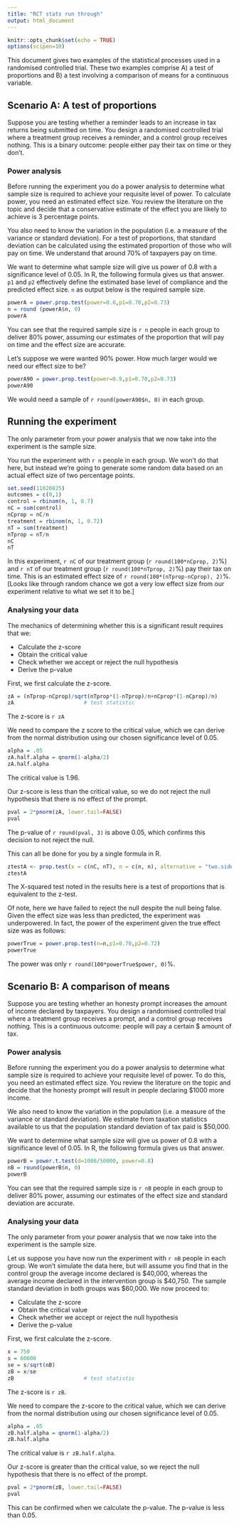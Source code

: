 ```yaml
---
title: "RCT stats run through"
output: html_document
---
```


```r
knitr::opts_chunk$set(echo = TRUE)
options(scipen=10)
```

This document gives two examples of the statistical processes used in a randomised controlled trial. These two examples comprise A) a test of proportions and B) a test involving a comparison of means for a continuous variable.

## Scenario A: A test of proportions

Suppose you are testing whether a reminder leads to an increase in tax returns being submitted on time. You design a randomised controlled trial where a treatment group receives a reminder, and a control group receives nothing. This is a binary outcome: people either pay their tax on time or they don't.

### Power analysis

Before running the experiment you do a power analysis to determine what sample size is required to achieve your requisite level of power. To calculate power, you need an estimated effect size. You review the literature on the topic and decide that a conservative estimate of the effect you are likely to achieve is 3 percentage points.

You also need to know the variation in the population (i.e. a measure of the variance or standard deviation). For a test of proportions, that standard deviation can be calculated using the estimated proportion of those who will pay on time. We understand that around 70% of taxpayers pay on time.

We want to determine what sample size will give us power of 0.8 with a significance level of 0.05. In R, the following formula gives us that answer. `p1` and `p2` effectively define the estimated base level of compliance and the predicted effect size. `n` as output below is the required sample size.

```r
powerA = power.prop.test(power=0.8,p1=0.70,p2=0.73)
n = round (powerA$n, 0)
powerA
```

You can see that the required sample size is `r n` people in each group to deliver 80% power, assuming our estimates of the proportion that will pay on time and the effect size are accurate.

Let's suppose we were wanted 90% power. How much larger would we need our effect size to be?

```r
powerA90 = power.prop.test(power=0.9,p1=0.70,p2=0.73)
powerA90
```

We would need a sample of `r round(powerA90$n, 0)` in each group.

## Running the experiment

The only parameter from your power analysis that we now take into the experiment is the sample size.

You run the experiment with `r n` people in each group. We won't do that here, but instead we're going to generate some random data based on an actual effect size of two percentage points.

```r
set.seed(11020825)
outcomes = c(0,1)
control = rbinom(n, 1, 0.7)
nC = sum(control)
nCprop = nC/n
treatment = rbinom(n, 1, 0.72)
nT = sum(treatment)
nTprop = nT/n
nC
nT
```

In this experiment, `r nC` of our treatment group (`r round(100*nCprop, 2)`%) and `r nT` of our treatment group (`r round(100*nTprop, 2)`%) pay their tax on time. This is an estimated effect size of `r round(100*(nTprop-nCprop), 2)`%. [Looks like through random chance we got a very low effect size from our experiment relative to what we set it to be.]

### Analysing your data

The mechanics of determining whether this is a significant result requires that we:

-   Calculate the z-score
-   Obtain the critical value
-   Check whether we accept or reject the null hypothesis
-   Derive the p-value

First, we first calculate the z-score.

```r
zA = (nTprop-nCprop)/sqrt(nTprop*(1-nTprop)/n+nCprop*(1-nCprop)/n) 
zA                      # test statistic 
```
The z-score is `r zA`

We need to compare the z score to the critical value, which we can derive from the normal distribution using our chosen significance level of 0.05.

```r
alpha = .05
zA.half.alpha = qnorm(1-alpha/2)
zA.half.alpha
```
The critical value is 1.96.

Our z-score is less than the critical value, so we do not reject the null hypothesis that there is no effect of the prompt.

```r
pval = 2*pnorm(zA, lower.tail=FALSE)
pval
```
The p-value of `r round(pval, 3)` is above 0.05, which confirms this decision to not reject the null.

This can all be done for you by a single formula in R.

```r
ztestA <- prop.test(x = c(nC, nT), n = c(n, n), alternative = "two.sided", correct=FALSE)
ztestA
```

The X-squared test noted in the results here is a test of proportions that is equivalent to the z-test.

Of note, here we have failed to reject the null despite the null being false. Given the effect size was less than predicted, the experiment was underpowered. In fact, the power of the experiment given the true effect size was as follows:

```r
powerTrue = power.prop.test(n=n,p1=0.70,p2=0.72)
powerTrue
```

The power was only `r round(100*powerTrue$power, 0)`%. 

## Scenario B: A comparison of means

Suppose you are testing whether an honesty prompt increases the amount of income declared by taxpayers. You design a randomised controlled trial where a treatment group receives a prompt, and a control group receives nothing. This is a continuous outcome: people will pay a certain \$ amount of tax.

### Power analysis

Before running the experiment you do a power analysis to determine what sample size is required to achieve your requisite level of power. To do this, you need an estimated effect size. You review the literature on the topic and decide that the honesty prompt will result in people declaring \$1000 more income.

We also need to know the variation in the population (i.e. a measure of the variance or standard deviation). We estimate from taxation statistics available to us that the population standard deviation of tax paid is \$50,000.

We want to determine what sample size will give us power of 0.8 with a significance level of 0.05. In R, the following formula gives us that answer.

```r
powerB = power.t.test(d=1000/50000, power=0.8)
nB = round(powerB$n, 0)
powerB
```
You can see that the required sample size is `r nB` people in each group to deliver 80% power, assuming our estimates of the effect size and standard deviation are accurate.

### Analysing your data

The only parameter from your power analysis that we now take into the experiment is the sample size.

Let us suppose you have now run the experiment with `r nB` people in each group. We won't simulate the data here, but will assume you find that in the control group the average income declared is \$40,000, whereas the average income declared in the intervention group is \$40,750. The sample standard deviation in both groups was \$60,000. We now proceed to:

-   Calculate the z-score
-   Obtain the critical value
-   Check whether we accept or reject the null hypothesis
-   Derive the p-value

First, we first calculate the z-score.

```r
x = 750
s = 60000
se = s/sqrt(nB)
zB = x/se 
zB                      # test statistic 
```
The z-score is `r zB`.

We need to compare the z-score to the critical value, which we can derive from the normal distribution using our chosen significance level of 0.05.

```r
alpha = .05
zB.half.alpha = qnorm(1-alpha/2)
zB.half.alpha
```
The critical value is `r zB.half.alpha`.

Our z-score is greater than the critical value, so we reject the null hypothesis that there is no effect of the prompt.

```r
pval = 2*pnorm(zB, lower.tail=FALSE)
pval
```
This can be confirmed when we calculate the p-value. The p-value is less than 0.05.
